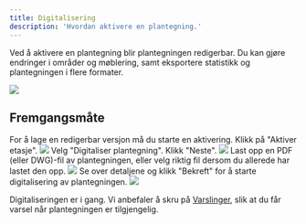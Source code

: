 ```yaml
---
title: Digitalisering
description: 'Hvordan aktivere en plantegning.'
---
```


Ved å aktivere en plantegning blir plantegningen redigerbar. Du kan gjøre endringer i områder og møblering, samt eksportere statistikk og plantegningen i flere formater.

<Frame type="ghost" caption="Eksempel på digitalisert planteging i redigeringsverktøyet.">
    <img src="/images/dashboard/aktivering/digitalisering/digitalisering.png" />
</Frame>

## Fremgangsmåte

<Steps>
    <Step title="Aktiver etasje">
        For å lage en redigerbar versjon må du starte en aktivering. Klikk på "Aktiver etasje".
        <Frame type="ghost">
            <img src="/images/dashboard/aktivering/digitalisering/steg-1.png" />
        </Frame>
    </Step>
    <Step title="Velg 'Digitalisering'">
        Velg "Digitaliser plantegning". Klikk "Neste".
        <Frame type="ghost">
            <img src="/images/dashboard/aktivering/digitalisering/steg-2.png" />
        </Frame>
    </Step>
    <Step title="Last opp fil">
        Last opp en PDF (eller DWG)-fil av plantegningen, eller velg riktig fil dersom du allerede har lastet den opp.
        <Frame type="ghost">
            <img src="/images/dashboard/aktivering/digitalisering/steg-3.png" />
        </Frame>
    </Step>
    <Step title="Bekreft digitalisering">
        Se over detaljene og klikk "Bekreft" for å starte digitalisering av plantegningen.
        <Frame type="ghost">
            <img src="/images/dashboard/aktivering/digitalisering/steg-4.png" />
        </Frame>
    </Step>
</Steps>

Digitaliseringen er i gang. Vi anbefaler å skru på [Varslinger](/pages/dashboard/innstillinger/varslinger), slik at du får varsel når plantegningen er tilgjengelig.
